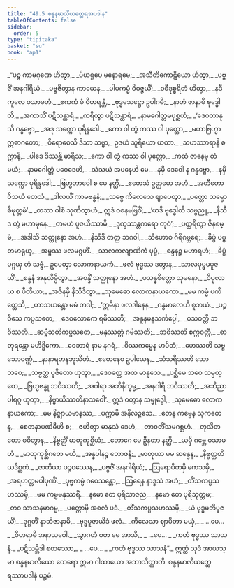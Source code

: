 ```yaml
---
title: "49.5 စန္ဒနမာလိယတ္ထေရအပဒါန"
tableOfContents: false
sidebar:
  order: 5
type: "tipitaka"
basket: "su"
book: "ap1"
---
```



<DynamicBreadcrumb />

<Division number="75" book="ap1" e="ch" v="20" p="435">

<Paragraph number="6268" type="verses" book="ap1">
_“ပဉ္စ ကာမဂုဏေ ဟိတွာ,_  
_ပိယရူပေ မနောရမေ;_  
_အသီတိကောဋိယော ဟိတွာ,_  
_ပဗ္ဗဇိံ အနဂါရိယံ._  

</Paragraph>

</Division>
<Division number="76" book="ap1" e="ch" v="20" p="435">

<Paragraph number="6269" type="verses" book="ap1">
_ပဗ္ဗဇိတွာန ကာယေန,_  
_ပါပကမ္မံ ဝိဝဇ္ဇယိံ;_  
_ဝစီဒုစ္စရိတံ ဟိတွာ,_  
_နဒီကူလေ ဝသာမဟံ._  

</Paragraph>

</Division>
<Division number="77" book="ap1" e="ch" v="20" p="435">

<Paragraph number="6270" type="verses" book="ap1">
_ဧကကံ မံ ဝိဟရန္တံ,_  
_ဗုဒ္ဓသေဋ္ဌော ဥပါဂမိ;_  
_နာဟံ ဇာနာမိ ဗုဒ္ဓေါတိ,_  
_အကာသိံ ပဋိသန္ထာရံ._  

</Paragraph>

</Division>
<Division number="78" book="ap1" e="ch" v="20" p="435">

<Paragraph number="6271" type="verses" book="ap1">
_ကရိတွာ ပဋိသန္ထာရံ,_  
_နာမဂေါတ္တမပုစ္ဆဟံ;_  
_‘ဒေဝတာနုသိ ဂန္ဓဗ္ဗော,_  
_အဒု သက္ကော ပုရိန္ဒဒေါ._  

</Paragraph>

</Division>
<Division number="79" book="ap1" e="ch" v="20" p="435">

<Paragraph number="6272" type="verses" book="ap1">
_ကော ဝါ တွံ ကဿ ဝါ ပုတ္တော,_  
_မဟာဗြဟ္မာ ဣဓာဂတော;_  
_ဝိရောစေသိ ဒိသာ သဗ္ဗာ,_  
ဥဒယံ သူရိယော ယထာ._  

</Paragraph>

</Division>
<Division number="80" book="ap1" e="ch" v="20" p="435">

<Paragraph number="6273" type="verses" book="ap1">
_သဟဿာရာနိ စက္ကာနိ,_  
_ပါဒေ ဒိဿန္တိ မာရိသ;_  
_ကော ဝါ တွံ ကဿ ဝါ ပုတ္တော,_  
_ကထံ ဇာနေမု တံ မယံ;_  
_နာမဂေါတ္တံ ပဝေဒေဟိ,_  
_သံသယံ အပနေဟိ မေ._  

</Paragraph>

</Division>
<Division number="81" book="ap1" e="ch" v="20" p="435">

<Paragraph number="6274" type="verses" book="ap1">
_နမှိ ဒေဝေါ န ဂန္ဓဗ္ဗော,_  
_နမှိ သက္ကော ပုရိန္ဒဒေါ;_  
_ဗြဟ္မဘာဝေါ စ မေ နတ္ထိ,_  
_ဧတေသံ ဥတ္တမော အဟံ._  

</Paragraph>

</Division>
<Division number="82" book="ap1" e="ch" v="20" p="435">

<Paragraph number="6275" type="verses" book="ap1">
_အတီတော ဝိသယံ တေသံ,_  
_ဒါလယိံ ကာမဗန္ဓနံ;_  
_သဗ္ဗေ ကိလေသေ ဈာပေတွာ,_  
_ပတ္တော သမ္ဗောဓိမုတ္တမံ’._  

</Paragraph>

</Division>
<Division number="83" book="ap1" e="ch" v="20" p="435">

<Paragraph number="6276" type="verses" book="ap1">
_တဿ ဝါစံ သုဏိတွာဟံ,_  
ဣဒံ ဝစနမဗြဝိံ;_  
_‘ယဒိ ဗုဒ္ဓေါတိ သဗ္ဗညူ,_  
_နိသီဒ တွံ မဟာမုနေ._  

</Paragraph>

</Division>
<Division number="84" book="ap1" e="ch" v="20" p="436">

<Paragraph number="6277" type="verses" book="ap1">
_တမဟံ ပူဇယိဿာမိ,_  
_ဒုက္ခဿန္တကရော တုဝံ’;_  
_ပတ္ထရိတွာ ဇိနစမ္မံ,_  
_အဒါသိ သတ္ထုနော အဟံ._  

</Paragraph>

</Division>
<Division number="85" book="ap1" e="ch" v="20" p="436">

<Paragraph number="6278" type="verses" book="ap1">
_နိသီဒိ တတ္ထ ဘဂဝါ,_  
_သီဟောဝ ဂိရိဂဗ္ဘရေ;_  
_ခိပ္ပံ ပဗ္ဗတမာရုယှ,_  
_အမ္ဗဿ ဖလမဂ္ဂဟိံ._  

</Paragraph>

</Division>
<Division number="86" book="ap1" e="ch" v="20" p="436">

<Paragraph number="6279" type="verses" book="ap1">
_သာလကလျာဏိကံ ပုပ္ဖံ,_  
_စန္ဒနဉ္စ မဟာရဟံ;_  
_ခိပ္ပံ ပဂ္ဂယှ တံ သဗ္ဗံ,_  
ဥပေတွာ လောကနာယကံ._  

</Paragraph>

</Division>
<Division number="87" book="ap1" e="ch" v="20" p="436">

<Paragraph number="6280" type="verses" book="ap1">
_ဖလံ ဗုဒ္ဓဿ ဒတွာန,_  
_သာလပုပ္ဖမပူဇယိံ;_  
_စန္ဒနံ အနုလိမ္ပိတွာ,_  
_အဝန္ဒိံ သတ္ထုနော အဟံ._  

</Paragraph>

</Division>
<Division number="88" book="ap1" e="ch" v="20" p="436">

<Paragraph number="6281" type="verses" book="ap1">
_ပသန္နစိတ္တော သုမနော,_  
_ဝိပုလာယ စ ပီတိယာ;_  
_အဇိနမှိ နိသီဒိတွာ,_  
_သုမေဓော လောကနာယကော._  

</Paragraph>

</Division>
<Division number="89" book="ap1" e="ch" v="20" p="436">

<Paragraph number="6282" type="verses" book="ap1">
_မမ ကမ္မံ ပကိတ္တေသိ,_  
_ဟာသယန္တော မမံ တဒါ;_  
_‘ဣမိနာ ဖလဒါနေန,_  
_ဂန္ဓမာလေဟိ စူဘယံ._  

</Paragraph>

</Division>
<Division number="90" book="ap1" e="ch" v="20" p="436">

<Paragraph number="6283" type="verses" book="ap1">
_ပဉ္စဝီသေ ကပ္ပသတေ,_  
_ဒေဝလောကေ ရမိဿတိ;_  
_အနူနမနသင်္ကပ္ပေါ,_  
_ဝသဝတ္တီ ဘဝိဿတိ._  

</Paragraph>

</Division>
<Division number="91" book="ap1" e="ch" v="20" p="436">

<Paragraph number="6284" type="verses" book="ap1">
_ဆဗ္ဗီသတိကပ္ပသတေ,_  
_မနုဿတ္တံ ဂမိဿတိ;_  
_ဘဝိဿတိ စက္ကဝတ္တီ,_  
_စာတုရန္တော မဟိဒ္ဓိကော._  

</Paragraph>

</Division>
<Division number="92" book="ap1" e="ch" v="20" p="436">

<Paragraph number="6285" type="verses" book="ap1">
_ဝေဘာရံ နာမ နဂရံ,_  
_ဝိဿကမ္မေန မာပိတံ;_  
_ဟေဿတိ သဗ္ဗသောဝဏ္ဏံ,_  
_နာနာရတနဘူသိတံ._  

</Paragraph>

</Division>
<Division number="93" book="ap1" e="ch" v="20" p="436">

<Paragraph number="6286" type="verses" book="ap1">
_ဧတေနေဝ ဥပါယေန,_  
_သံသရိဿတိ သော ဘဝေ;_  
_သဗ္ဗတ္ထ ပူဇိတော ဟုတွာ,_  
_ဒေဝတ္တေ အထ မာနုသေ._  

</Paragraph>

</Division>
<Division number="94" book="ap1" e="ch" v="20" p="436">

<Paragraph number="6287" type="verses" book="ap1">
_ပစ္ဆိမေ ဘဝေ သမ္ပတ္တေ,_  
_ဗြဟ္မဗန္ဓု ဘဝိဿတိ;_  
_အဂါရာ အဘိနိက္ခမ္မ,_  
_အနဂါရီ ဘဝိဿတိ;_  
_အဘိညာပါရဂူ ဟုတွာ,_  
_နိဗ္ဗာယိဿတိနာသဝေါ’._  

</Paragraph>

</Division>
<Division number="95" book="ap1" e="ch" v="20" p="436">

<Paragraph number="6288" type="verses" book="ap1">
ဣဒံ ဝတွာန သမ္ဗုဒ္ဓေါ,_  
_သုမေဓော လောကနာယကော;_  
_မမ နိဇ္ဈာယမာနဿ,_  
_ပက္ကာမိ အနိလဉ္ဇသေ._  

</Paragraph>

</Division>
<Division number="96" book="ap1" e="ch" v="20" p="436">

<Paragraph number="6289" type="verses" book="ap1">
_တေန ကမ္မေန သုကတေန,_  
_စေတနာပဏိဓီဟိ စ;_  
_ဇဟိတွာ မာနုသံ ဒေဟံ,_  
_တာဝတိံသမဂစ္ဆဟံ._  

</Paragraph>

</Division>
<Division number="97" book="ap1" e="ch" v="20" p="437">

<Paragraph number="6290" type="verses" book="ap1">
_တုသိတတော စဝိတွာန,_  
_နိဗ္ဗတ္တိံ မာတုကုစ္ဆိယံ;_  
_ဘောဂေ မေ ဦနတာ နတ္ထိ,_  
_ယမှိ ဂဗ္ဘေ ဝသာမဟံ._  

</Paragraph>

</Division>
<Division number="98" book="ap1" e="ch" v="20" p="437">

<Paragraph number="6291" type="verses" book="ap1">
_မာတုကုစ္ဆိဂတေ မယိ,_  
_အန္နပါနဉ္စ ဘောဇနံ;_  
_မာတုယာ မမ ဆန္ဒေန,_  
_နိဗ္ဗတ္တတိ ယဒိစ္ဆကံ._  

</Paragraph>

</Division>
<Division number="99" book="ap1" e="ch" v="20" p="437">

<Paragraph number="6292" type="verses" book="ap1">
_ဇာတိယာ ပဉ္စဝဿေန,_  
_ပဗ္ဗဇိံ အနဂါရိယံ;_  
_ဩရောပိတမှိ ကေသမှိ,_  
_အရဟတ္တမပါပုဏိံ._  

</Paragraph>

</Division>
<Division number="100" book="ap1" e="ch" v="20" p="437">

<Paragraph number="6293" type="verses" book="ap1">
_ပုဗ္ဗကမ္မံ ဂဝေသန္တော,_  
_ဩရေန နာဒ္ဒသံ အဟံ;_  
_တိံသကပ္ပသဟဿမှိ,_  
_မမ ကမ္မမနုဿရိံ._  

</Paragraph>

</Division>
<Division number="101" book="ap1" e="ch" v="20" p="437">

<Paragraph number="6294" type="verses" book="ap1">
_နမော တေ ပုရိသာဇည,_  
_နမော တေ ပုရိသုတ္တမ;_  
_တဝ သာသနမာဂမ္မ,_  
_ပတ္တောမှိ အစလံ ပဒံ._  

</Paragraph>

</Division>
<Division number="102" book="ap1" e="ch" v="20" p="437">

<Paragraph number="6295" type="verses" book="ap1">
_တိံသကပ္ပသဟဿမှိ,_  
_ယံ ဗုဒ္ဓမဘိပူဇယိံ;_  
_ဒုဂ္ဂတိံ နာဘိဇာနာမိ,_  
_ဗုဒ္ဓပူဇာယိဒံ ဖလံ._  

</Paragraph>

</Division>
<Division number="103" book="ap1" e="ch" v="20" p="437">

<Paragraph number="6296" type="verses" book="ap1">
_ကိလေသာ ဈာပိတာ မယှံ,_  
_ …ပေ… _  
_ဝိဟရာမိ အနာသဝေါ._  

</Paragraph>

</Division>
<Division number="104" book="ap1" e="ch" v="20" p="437">

<Paragraph number="6297" type="verses" book="ap1">
_သွာဂတံ ဝတ မေ အာသိ,_  
_ …ပေ… _  
_ကတံ ဗုဒ္ဓဿ သာသနံ._  

</Paragraph>

</Division>
<Division number="105" book="ap1" e="ch" v="20" p="437">

<Paragraph number="6298" type="verses" book="ap1">
_ပဋိသမ္ဘိဒါ စတဿော,_  
_ …ပေ… _  
_ကတံ ဗုဒ္ဓဿ သာသနံ”._  

</Paragraph>

<Paragraph number="6299" book="ap1">
ဣတ္ထံ သုဒံ အာယသ္မာ စန္ဒနမာလိယော ထေရော ဣမာ ဂါထာယော အဘာသိတ္ထာတိ.

</Paragraph>
</Division>

<Paragraph number="6300" type="center" book="ap1">
စန္ဒနမာလိယတ္ထေရဿာပဒါနံ ပဉ္စမံ.
</Paragraph>